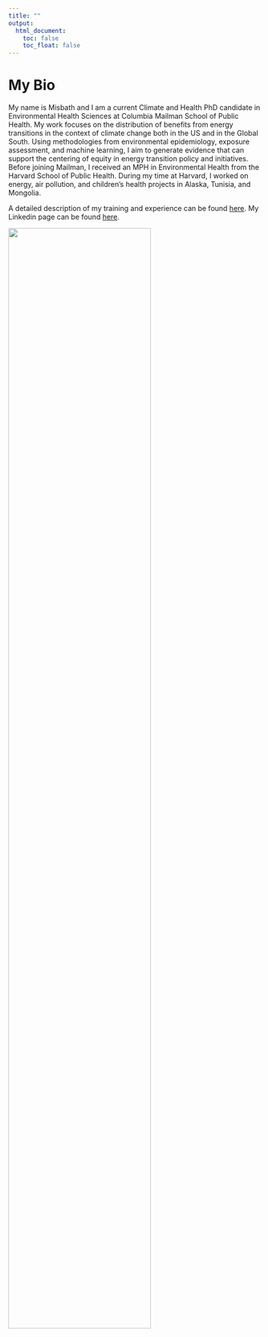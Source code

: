```yaml
---
title: ""
output: 
  html_document:
    toc: false
    toc_float: false
---
```


# My Bio

My name is Misbath and I am a current Climate and Health PhD candidate in Environmental Health Sciences at Columbia Mailman School of Public Health. My work focuses on the distribution of benefits from energy transitions in the context of climate change both in the US and in the Global South. Using methodologies from environmental epidemiology, exposure assessment, and machine learning, I aim to generate evidence that can support the centering of equity in energy transition policy and initiatives. Before joining Mailman, I received an MPH in Environmental Health from the Harvard School of Public Health. During my time at Harvard, I worked on energy, air pollution, and children's health projects in Alaska, Tunisia, and Mongolia. 

A detailed description of my training and experience can be found [here](about.html). My Linkedin page can be found [here](https://linkedin.com/in/misbath-daouda-007089103).

<img src="images/md-profile.jpg" style="width:75%">